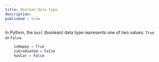 ```yaml
---
title: Boolean Data Type
description: 
published : true
---
```


In Python, the `bool` (boolean) data type represents one of two values: `True` or `False`.
```python
    isHappy = True
    isGraduated = False
    hasCar = False
```